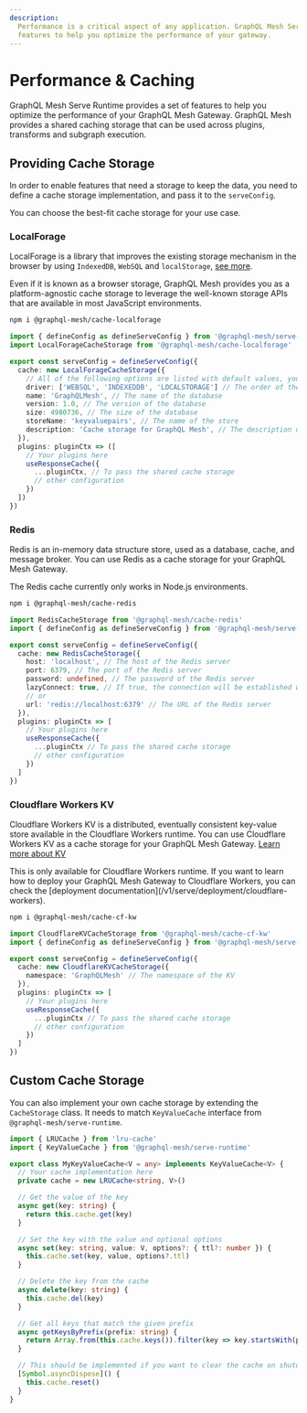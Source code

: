 ```yaml
---
description:
  Performance is a critical aspect of any application. GraphQL Mesh Serve Runtime provides a set of
  features to help you optimize the performance of your gateway.
---
```



# Performance & Caching

GraphQL Mesh Serve Runtime provides a set of features to help you optimize the performance of your
GraphQL Mesh Gateway. GraphQL Mesh provides a shared caching storage that can be used across
plugins, transforms and subgraph execution.

## Providing Cache Storage

In order to enable features that need a storage to keep the data, you need to define a cache storage
implementation, and pass it to the `serveConfig`.

You can choose the best-fit cache storage for your use case.

### LocalForage

LocalForage is a library that improves the existing storage mechanism in the browser by using
`IndexedDB`, `WebSQL` and `localStorage`, [see more](https://github.com/localForage/localForage).

Even if it is known as a browser storage, GraphQL Mesh provides you as a platform-agnostic cache
storage to leverage the well-known storage APIs that are available in most JavaScript environments.

```sh npm2yarn
npm i @graphql-mesh/cache-localforage
```

```ts filename="mesh.config.ts"
import { defineConfig as defineServeConfig } from '@graphql-mesh/serve-cli'
import LocalForageCacheStorage from '@graphql-mesh/cache-localforage'

export const serveConfig = defineServeConfig({
  cache: new LocalForageCacheStorage({
    // All of the following options are listed with default values, you don't need to provide them
    driver: ['WEBSQL', 'INDEXEDDB', 'LOCALSTORAGE'] // The order of the drivers to use
    name: 'GraphQLMesh', // The name of the database
    version: 1.0, // The version of the database
    size: 4980736, // The size of the database
    storeName: 'keyvaluepairs', // The name of the store
    description: 'Cache storage for GraphQL Mesh', // The description of the database
  }),
  plugins: pluginCtx => ([
    // Your plugins here
    useResponseCache({
      ...pluginCtx, // To pass the shared cache storage
      // other configuration
    })
  ])
})
```

### Redis

Redis is an in-memory data structure store, used as a database, cache, and message broker. You can
use Redis as a cache storage for your GraphQL Mesh Gateway.

<Callout>The Redis cache currently only works in Node.js environments.</Callout>

```sh npm2yarn
npm i @graphql-mesh/cache-redis
```

```ts filename="mesh.config.ts"
import RedisCacheStorage from '@graphql-mesh/cache-redis'
import { defineConfig as defineServeConfig } from '@graphql-mesh/serve-cli'

export const serveConfig = defineServeConfig({
  cache: new RedisCacheStorage({
    host: 'localhost', // The host of the Redis server
    port: 6379, // The port of the Redis server
    password: undefined, // The password of the Redis server
    lazyConnect: true, // If true, the connection will be established when the first operation is executed
    // or
    url: 'redis://localhost:6379' // The URL of the Redis server
  }),
  plugins: pluginCtx => [
    // Your plugins here
    useResponseCache({
      ...pluginCtx // To pass the shared cache storage
      // other configuration
    })
  ]
})
```

### Cloudflare Workers KV

Cloudflare Workers KV is a distributed, eventually consistent key-value store available in the
Cloudflare Workers runtime. You can use Cloudflare Workers KV as a cache storage for your GraphQL
Mesh Gateway. [Learn more about KV](https://developers.cloudflare.com/workers/runtime-apis/kv/)

<Callout>
  This is only available for Cloudflare Workers runtime. If you want to learn how to deploy your
  GraphQL Mesh Gateway to Cloudflare Workers, you can check the [deployment
  documentation](/v1/serve/deployment/cloudflare-workers).
</Callout>

```sh npm2yarn
npm i @graphql-mesh/cache-cf-kw
```

```ts filename="mesh.config.ts"
import CloudflareKVCacheStorage from '@graphql-mesh/cache-cf-kw'
import { defineConfig as defineServeConfig } from '@graphql-mesh/serve-cli'

export const serveConfig = defineServeConfig({
  cache: new CloudflareKVCacheStorage({
    namespace: 'GraphQLMesh' // The namespace of the KV
  }),
  plugins: pluginCtx => [
    // Your plugins here
    useResponseCache({
      ...pluginCtx // To pass the shared cache storage
      // other configuration
    })
  ]
})
```

## Custom Cache Storage

You can also implement your own cache storage by extending the `CacheStorage` class. It needs to
match `KeyValueCache` interface from `@graphql-mesh/serve-runtime`.

```ts filename="my-cache-storage.ts"
import { LRUCache } from 'lru-cache'
import { KeyValueCache } from '@graphql-mesh/serve-runtime'

export class MyKeyValueCache<V = any> implements KeyValueCache<V> {
  // Your cache implementation here
  private cache = new LRUCache<string, V>()

  // Get the value of the key
  async get(key: string) {
    return this.cache.get(key)
  }

  // Set the key with the value and optional options
  async set(key: string, value: V, options?: { ttl?: number }) {
    this.cache.set(key, value, options?.ttl)
  }

  // Delete the key from the cache
  async delete(key: string) {
    this.cache.del(key)
  }

  // Get all keys that match the given prefix
  async getKeysByPrefix(prefix: string) {
    return Array.from(this.cache.keys()).filter(key => key.startsWith(prefix))
  }

  // This should be implemented if you want to clear the cache on shutdown
  [Symbol.asyncDispose]() {
    this.cache.reset()
  }
}
```

